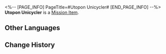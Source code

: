 <%-- [PAGE_INFO]
PageTitle=#Utopon Unicycler#
[END_PAGE_INFO] --%>
{{Item Infobox
|id          = 140419
|image       = Item Utopon Unicycler.png
|type        = Mission Item
|invCategory = Missions
|rarity      = 3
|effect      = 
|description = The luxury "Utopon" unicycler, inspired by wind instruments, boasts an elegant design and provides a safe riding experience without having to worry about traffic jams!
}}
{{Description|''"Transform every one of your trips into an unforgettable journey."''}}
'''Utopon Unicycler''' is a [[Mission Item]].

==Other Languages==
{{Other Languages
|en   = Utopon Unicycler
|zhs  = 「乌通蓬」独轮飞车
|zht  = 「烏通蓬」獨輪飛車
|ja   = 「ウートペン」一輪浮遊車
|ko   = 「유토폰」 플라잉 휠
|es   = Volauto monociclo Utopon
|fr   = Monocycle Utopon
|ru   = Аэромоноцикл «Утопон»
|th   = รถสปีดสเตอร์ล้อเดียว "Utopon"
|vi   = Xe Bay Một Bánh Utopon
|de   = Utopon Einradflitzer
|id   = Unicycler "Utopon"
|pt   = Uniciclo Utopon
}}

==Change History==
{{Change History|2.0}}